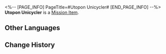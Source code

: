 <%-- [PAGE_INFO]
PageTitle=#Utopon Unicycler#
[END_PAGE_INFO] --%>
{{Item Infobox
|id          = 140419
|image       = Item Utopon Unicycler.png
|type        = Mission Item
|invCategory = Missions
|rarity      = 3
|effect      = 
|description = The luxury "Utopon" unicycler, inspired by wind instruments, boasts an elegant design and provides a safe riding experience without having to worry about traffic jams!
}}
{{Description|''"Transform every one of your trips into an unforgettable journey."''}}
'''Utopon Unicycler''' is a [[Mission Item]].

==Other Languages==
{{Other Languages
|en   = Utopon Unicycler
|zhs  = 「乌通蓬」独轮飞车
|zht  = 「烏通蓬」獨輪飛車
|ja   = 「ウートペン」一輪浮遊車
|ko   = 「유토폰」 플라잉 휠
|es   = Volauto monociclo Utopon
|fr   = Monocycle Utopon
|ru   = Аэромоноцикл «Утопон»
|th   = รถสปีดสเตอร์ล้อเดียว "Utopon"
|vi   = Xe Bay Một Bánh Utopon
|de   = Utopon Einradflitzer
|id   = Unicycler "Utopon"
|pt   = Uniciclo Utopon
}}

==Change History==
{{Change History|2.0}}